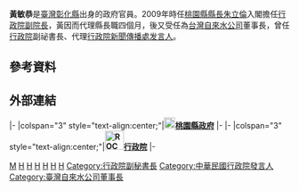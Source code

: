 {{Infobox Officeholder
| name = 黃敏恭
| image = 黃敏恭.jpg
| office = [[File:Emblem_of_Taoyuan_City.svg|20px]][[桃園縣|桃園縣]][[桃園縣縣長|代理縣長]]
| term_start = 2009年9月10日
| term_end = 2009年12月20日
| predecessor =  [[朱立倫|朱立倫]]（正任）
| successor =  [[吳志揚_(政治人物)|吳志揚]]（正任）
| nationality = {{ROC}}
| birth_date = {{Birth date and age|1947|3|5}}
| birth_place = {{TWN}}[[臺中縣|臺中縣]]
| party = {{KMT}}
| sex = 男
| educate = 
*臺灣省立彰化中學（今[[國立彰化高級中學|國立彰化高級中學]]）
*[[國立政治大學|國立政治大學]]政治學系畢業<br>{{Color|blue|(1970年)}}
*國立政治大學公共行政研究所碩士<br>{{Color|blue|(1974年)}}
| past = 
*台北市政府秘書處法制室科員
*台灣省自來水公司專員、第十一區管理處總務室主任
*[[國立中興大學|國立中興大學]]企業管理學系兼任講師
*台灣省選舉委員會行政室主任
*台灣省議會秘書處股長、秘書、專門委員、主任秘書、副秘書長、秘書長
*台灣省諮議會簡任十四職等秘書長
*[[File:Emblem_of_Taoyuan_City.svg|20px]]桃園縣副縣長<br>{{Color|blue|(2002年3月 - 2009年9月10日)}}
*[[File:Emblem_of_Taoyuan_City.svg|20px]]桃園縣代理縣長<br>{{Color|blue|(2009年9月10日 - 2009年12月20日)}}
*[[File:Emblem_of_Taoyuan_City.svg|20px]]桃園縣副縣長<br>{{Color|blue|(2009年12月20日 - 2010年3月)}}
*臺灣自來水公司董事長<br>{{Color|blue|(2010年3月15日 - 2011年4月26日)}}
*[[行政院研究發展考核委員會|行政院研究發展考核委員會]]副主任委員<br>{{Color|blue|(2011年4月 - 2012年7月)}}
*行政院政務副秘書長<br>{{Color|blue|(2012年7月 - 2013年2月)}}
*[[台灣車輛股份有限公司|台灣車輛股份有限公司]]董事長<br>{{Color|blue|(2013年3月26日-2016年10月12日)}}
}}
'''黃敏恭'''{{BD|1947年|3月5日|}}是[[臺灣|臺灣]][[彰化縣|彰化縣]]出身的政府官員。2009年時任[[桃園縣縣長|桃園縣縣長]][[朱立倫|朱立倫]]入閣擔任[[行政院副院長|行政院副院長]]，黃因而代理縣長職四個月，後又受任為[[台灣自來水公司|台灣自來水公司]]董事長，曾任[[行政院|行政院]]副祕書長、代理[[行政院新聞傳播處|行政院新聞傳播處]][[发言人|发言人]]。

== 參考資料 ==
{{Reflist}}

== 外部連結 ==

{{start box}}
{{s-gov|roc}}
|-
|colspan="3" style="text-align:center;"|'''[[File:Emblem_of_Taoyuan_City.svg|20px]][[桃園市政府|桃園縣政府]]'''
|-
{{s-before|[[朱立倫|朱立倫]]}}
{{s-title|[[桃園縣縣長|桃園縣縣長]]<br><small>代理<br>2009年9月10日－2009年12月20日}}
{{s-after|[[吳志揚_(政治人物)|吳志揚]]}}
|-
|colspan="3" style="text-align:center;"|'''[[File:ROC_Executive_Yuan_Logo.svg|34px]][[行政院|行政院]]'''
|-
{{s-before|[[陳士魁|陳士魁]]}}
{{s-title|[[行政院雲嘉南區聯合服務中心|行政院雲嘉南區聯合服務中心]]執行長<br><small>第二任<br>2012年7月10日－2013年2月18日}}
{{s-after|[[簡太郎|簡太郎]]}}
{{s-before|[[胡幼偉|胡幼偉]]}}
{{s-title|[[行政院發言人室|行政院發言人]]<br ><small>代理<br>2012年10月7日－2012年10月23日}}
{{s-after|[[鄭麗文|鄭麗文]]}}
{{end box}}
{{桃園縣縣長}}
{{陳冲內閣}}

[[Category:黃姓|M]]
[[Category:彰化縣人|H]]
[[Category:國立彰化高級中學校友|H]]
[[Category:國立政治大學校友|H]]
[[Category:國立中興大學教授|H]]
[[Category:桃園縣縣長|H]]
[[Category:中國國民黨黨員|H]]
[[Category:行政院副秘書長|Category:行政院副秘書長]]
[[Category:中華民國行政院發言人|Category:中華民國行政院發言人]]
[[Category:臺灣自來水公司董事長|Category:臺灣自來水公司董事長]]